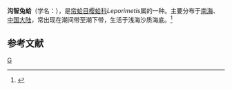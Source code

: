 {{Speciesbox
| taxon = Leporimetis lacunosus
| binomial_authority = (Chemnitz)
}}
'''沟智兔蛤'''（学名：''{{lang|la|Leporimetis lacunosus}}''），是[[帘蛤目|帘蛤目]][[樱蛤科|樱蛤科]]''Leporimetis''属的一种。主要分布于[[南海|南海]]、[[中国大陆|中国大陆]]，常出现在潮间带至潮下带，生活于浅海沙质海底。<ref>{{cite web|url=http://shell.sinica.edu.tw/chinese/shellbase_detail.php?science_no=3823|title=国际贝库：沟智兔蛤|publisher=台湾贝类资料库|accessdate=2009-08-11|archive-date=2016-03-04|archive-url=https://web.archive.org/web/20160304120220/http://shell.sinica.edu.tw/chinese/shellbase_detail.php?science_no=3823|dead-url=no}}</ref>

== 参考文献 ==
{{reflist}}
{{taxonbar}}
[[Category:樱蛤科|G]]